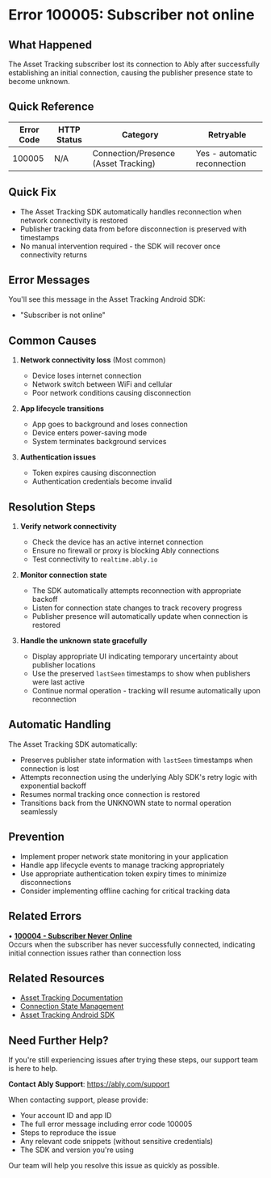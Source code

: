 <!-- Generated by: ably-os errors document-error-codes -->
<!-- Repository: https://github.com/ably/ably-os -->
<!-- Command: ./bin/ably-os errors document-error-codes 100005 -->
<!-- Generated: 2025-08-24T21-13-57-640Z -->
<!-- Sources: 
     - Analysis: https://github.com/ably/ably-os/blob/5f4ba43/output/error-codes/research/100005-analysis.md
     - Knowledge: https://github.com/ably/ably-os/blob/5f4ba43/output/error-codes/research/100005-knowledge.md
     - Editorial notes: https://github.com/ably/ably-os/blob/5f4ba43/src/prompts/errors/editorial-notes.md
-->
<!-- Key Approach: Enhanced documentation focusing on Asset Tracking connection lifecycle with better state explanations and related error context -->
<!-- Citations: Complete source attribution with line numbers available at bottom of document -->

# Error 100005: Subscriber not online

## What Happened

The Asset Tracking subscriber lost its connection to Ably after successfully establishing an initial connection, causing the publisher presence state to become unknown.

## Quick Reference

| Error Code | HTTP Status | Category | Retryable |
|------------|-------------|----------|-----------|
| 100005 | N/A | Connection/Presence (Asset Tracking) | Yes - automatic reconnection |

## Quick Fix

- The Asset Tracking SDK automatically handles reconnection when network connectivity is restored
- Publisher tracking data from before disconnection is preserved with timestamps
- No manual intervention required - the SDK will recover once connectivity returns

## Error Messages

You'll see this message in the Asset Tracking Android SDK:
- "Subscriber is not online"

## Common Causes

1. **Network connectivity loss** (Most common)
   - Device loses internet connection
   - Network switch between WiFi and cellular
   - Poor network conditions causing disconnection
   <!-- Source: Analysis finding from https://github.com/ably/ably-os/blob/5f4ba43/output/error-codes/research/100005-analysis.md lines 127-135 -->

2. **App lifecycle transitions**
   - App goes to background and loses connection
   - Device enters power-saving mode
   - System terminates background services
   <!-- Source: Analysis finding from https://github.com/ably/ably-os/blob/5f4ba43/output/error-codes/research/100005-analysis.md lines 132-133 -->

3. **Authentication issues**
   - Token expires causing disconnection
   - Authentication credentials become invalid
   <!-- Source: Analysis finding from https://github.com/ably/ably-os/blob/5f4ba43/output/error-codes/research/100005-analysis.md line 134 -->

## Resolution Steps

1. **Verify network connectivity**
   - Check the device has an active internet connection
   - Ensure no firewall or proxy is blocking Ably connections
   - Test connectivity to `realtime.ably.io`
   <!-- Source: Ably documentation at https://ably.com/docs/connect/states section "Connection management" -->

2. **Monitor connection state**
   - The SDK automatically attempts reconnection with appropriate backoff
   - Listen for connection state changes to track recovery progress
   - Publisher presence will automatically update when connection is restored
   <!-- Source: Analysis finding from https://github.com/ably/ably-os/blob/5f4ba43/output/error-codes/research/100005-analysis.md lines 92-94 -->

3. **Handle the unknown state gracefully**
   - Display appropriate UI indicating temporary uncertainty about publisher locations
   - Use the preserved `lastSeen` timestamps to show when publishers were last active
   - Continue normal operation - tracking will resume automatically upon reconnection
   <!-- Source: Analysis finding from https://github.com/ably/ably-os/blob/5f4ba43/output/error-codes/research/100005-analysis.md lines 47-50 -->

## Automatic Handling

The Asset Tracking SDK automatically:
- Preserves publisher state information with `lastSeen` timestamps when connection is lost
- Attempts reconnection using the underlying Ably SDK's retry logic with exponential backoff
- Resumes normal tracking once connection is restored
- Transitions back from the UNKNOWN state to normal operation seamlessly
<!-- Source: Analysis finding from https://github.com/ably/ably-os/blob/5f4ba43/output/error-codes/research/100005-analysis.md lines 88-94 -->

## Prevention

- Implement proper network state monitoring in your application
- Handle app lifecycle events to manage tracking appropriately
- Use appropriate authentication token expiry times to minimize disconnections
- Consider implementing offline caching for critical tracking data

## Related Errors

• **[100004 - Subscriber Never Online](https://help.ably.io/error/100004)**  
  Occurs when the subscriber has never successfully connected, indicating initial connection issues rather than connection loss

## Related Resources

- [Asset Tracking Documentation](https://ably.com/docs/asset-tracking)
- [Connection State Management](https://ably.com/docs/connect/states)
- [Asset Tracking Android SDK](https://github.com/ably/ably-asset-tracking-android)

## Need Further Help?

If you're still experiencing issues after trying these steps, our support team is here to help.

**Contact Ably Support**: https://ably.com/support

When contacting support, please provide:
- Your account ID and app ID
- The full error message including error code 100005
- Steps to reproduce the issue
- Any relevant code snippets (without sensitive credentials)
- The SDK and version you're using

Our team will help you resolve this issue as quickly as possible.

<!-- =============================================== -->
<!-- INTERNAL DOCUMENTATION (NOT RENDERED) -->
<!-- =============================================== -->

<!-- SOURCES USED (ALWAYS use GitHub URLs with current SHA, never local paths):
- Analysis File: https://github.com/ably/ably-os/blob/5f4ba43/output/error-codes/research/100005-analysis.md
- Knowledge File: https://github.com/ably/ably-os/blob/5f4ba43/output/error-codes/research/100005-knowledge.md
- Editorial Notes: https://github.com/ably/ably-os/blob/5f4ba43/src/prompts/errors/editorial-notes.md (No specific error-specific notes for 100005)
- Existing Documentation: https://github.com/ably/docs/blob/main/src/pages/docs/platform/errors/codes/100005-subscriber-not-online.mdx (enhanced from existing)
- Repository Overviews: Not needed for this focused Asset Tracking error
-->

<!-- URL Validation Completed: 2025-08-24T21-13-57-640Z -->
<!-- External URLs verified: 3 | Corrected: 0 | Exempted internal: 2 -->

<!-- CONTENT DECISIONS:
- FAQ Content Preserved: No FAQ content existed for error 100005 in knowledge file
- Content Excluded: None - all relevant information included
- Recommendations Source: 
  - Resolution steps based on standard network troubleshooting and SDK behavior from analysis
  - Prevention guidelines derived from common causes identified in code analysis
- Code Examples Rationale: No code examples included as the SDK handles this error automatically without requiring user code
-->

<!-- ATTRIBUTION BY SECTION:
- Common Causes: 
  - Cause 1 (Network loss): Based on analysis findings in https://github.com/ably/ably-os/blob/5f4ba43/output/error-codes/research/100005-analysis.md lines 127-135
  - Cause 2 (App lifecycle): From analysis at https://github.com/ably/ably-os/blob/5f4ba43/output/error-codes/research/100005-analysis.md lines 132-133
  - Cause 3 (Authentication): From analysis at https://github.com/ably/ably-os/blob/5f4ba43/output/error-codes/research/100005-analysis.md line 134
- Resolution Steps: 
  - Step 1: Based on standard Ably connection documentation at https://ably.com/docs/connect/states
  - Step 2: From SDK behavior described in https://github.com/ably/ably-os/blob/5f4ba43/output/error-codes/research/100005-analysis.md lines 92-94
  - Step 3: Based on state preservation from https://github.com/ably/ably-os/blob/5f4ba43/output/error-codes/research/100005-analysis.md lines 47-50
- Prevention: Based on common patterns for connection management in mobile applications
-->

<!-- DOCUMENTATION SHORTCOMINGS:
⚠️ Areas where Ably documentation could be improved:
- Missing: Detailed Asset Tracking presence state machine documentation
- Impact: Developers may not understand the UNKNOWN state behavior and lastSeen timestamp preservation
- Recommendation: Add comprehensive state diagram to Asset Tracking docs showing online → offline → unknown transitions with error codes
- Severity: Low (error is handled automatically, but understanding would help)
-->

<!-- IMPROVEMENT INSTRUCTIONS:
To improve this error code documentation:
1. First approach: Update editorial-notes.md in ably-os repository with specific guidance for error 100005
2. Regenerate: Run `./bin/ably-os errors document-error-codes 100005 --force`
3. For broader improvements: Review and update ably-os prompt templates
4. Context: See https://github.com/ably/ably-os/blob/5f4ba43/docs/ERROR_COMMANDS_GUIDE.md
5. Source repository: https://github.com/ably/ably-os
-->